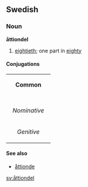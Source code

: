 ==Swedish==
===Noun===
'''åttiondel'''

#[[eightieth]]; one part in [[eighty]]

====Conjugations====
{| border=1 cellspacing=0 
| bgcolor=#FFFFF0 colspan=5 align=center | '''Common''' 
|- 
|- bgcolor=#FFFFF0 align=center 
! rowspan=2 | 
| colspan=2 width=105 | ''Singular'' 
| colspan=2 | ''Plural'' 
|- bgcolor=#FFFFF0 align=center 
| width=105 | ''Indefinite'' 
| width=105 | ''Definite'' 
| width=105 | ''Indefinite'' 
|  width=105 | ''Definite'' 
|- align=center 
| width=105 bgcolor=#FFFFF0 | ''Nominative'' 
| [[åttiondel]] 
| [[åttiondelen]] 
| [[åttiondelar]] 
| [[åttiondelarna]] 
|- align=center 
| width=105 bgcolor=#FFFFF0 | ''Genitive'' 
| [[åttiondels]] 
| [[åttiondelens]] 
| [[åttiondelars]] 
| [[åttiondelarnas]] 
|} 

====See also====
*[[åttionde]]

[[sv:åttiondel]]